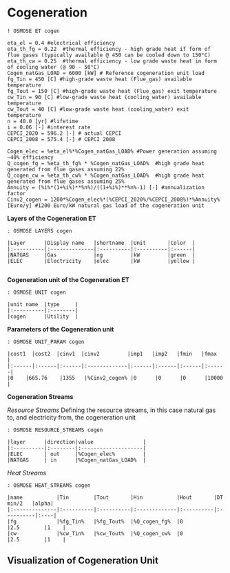 # Cogeneration {-}

```rosmose
! OSMOSE ET cogen
```

```rosmose
eta_el = 0.4 #electrical efficiency
eta_th_fg = 0.22  #thermal efficiency - high grade heat if form of flue gases (typically available @ 450 can be cooled down to 150°C)
eta_th_cw = 0.25  #thermal efficiency - low grade waste heat in form of cooling water (@ 90 - 50°C)
Cogen_natGas_LOAD = 6000 [kW] # Reference cogeneration unit load 
fg_Tin = 450 [C] #high-grade waste heat (Flue_gas) available temperature 
fg_Tout = 150 [C] #high-grade waste heat (Flue_gas) exit temperature 
cw_Tin = 90 [C] #low-grade waste heat (cooling_water) available temperature 
cw_Tout = 40 [C] #low-grade waste heat (cooling_water) exit temperature 
n = 40.0 [yr] #lifetime
i = 0.06 [-] #interest rate
CEPCI_2020 = 596.2 [-] # actual CEPCI
CEPCI_2008 = 575.4 [-] # CEPCI 2008
```

```rosmose
Cogen_elec = %eta_el%*%Cogen_natGas_LOAD% #Power generation assuming ~40% efficiency
Q_cogen_fg = %eta_th_fg% * %Cogen_natGas_LOAD%  #high grade heat generated from flue gases assuming 22%
Q_cogen_cw = %eta_th_cw% * %Cogen_natGas_LOAD%  #high grade heat generated from flue gases assuming 25%
Annuity = (%i%*(1+%i%)**%n%)/((1+%i%)**%n%-1) [-] #annualization factor
Cinv2_cogen = 1200*%Cogen_elec%*(%CEPCI_2020%/%CEPCI_2008%)*%Annuity% [Euro/y] #1200 Euro/kW natural gas load of the cogeneration unit
```


**Layers of the Cogeneration ET**

```rosmose
: OSMOSE LAYERS cogen

|Layer      |Display name   |shortname  |Unit       |Color  |
|:----------|:--------------|:----------|:----------|:------|
|NATGAS     |Gas            |ng         |kW         |green  |
|ELEC       |Electricity    |elec       |kW         |yellow |
  
```

**Cogeneration unit of the Cogeneration ET**

```rosmose
: OSMOSE UNIT cogen

|unit name  |type     |
|:----------|:--------|
|cogen      |Utility  |
```

**Parameters of the Cogeneration unit**

```rosmose
: OSMOSE UNIT_PARAM cogen

|cost1  |cost2  |cinv1  |cinv2         |imp1   |imp2   |fmin   |fmax   |
|:------|:------|:------|:-------------|:------|:------|:------|:------|
|0    |665.76    |1355   |%Cinv2_cogen% |0      |0      |0      |10000     |
```

**Cogeneration Streams**

*Resource Streams*
Defining the resource streams, in this case natural gas to, and electricity from, the cogeneration unit

```rosmose
: OSMOSE RESOURCE_STREAMS cogen

|layer      |direction|value                |
|:----------|:--------|:--------------------|
|ELEC       | out     |%Cogen_elec%         |
|NATGAS     | in      |%Cogen_natGas_LOAD%  |
```

*Heat Streams*

```rosmose
: OSMOSE HEAT_STREAMS cogen

|name           |Tin        |Tout       |Hin           |Hout       |DT min/2   |alpha|
|:--------------|:----------|:----------|:-------------|:----------|:----------|:----|
|fg             |%fg_Tin%   |%fg_Tout%  |%Q_cogen_fg%  |0          |2.5        |1    |
|cw             |%cw_Tin%   |%cw_Tout%  |%Q_cogen_cw%  |0          |2.5        |1    |
```

## Visualization of Cogeneration Unit {-}

















